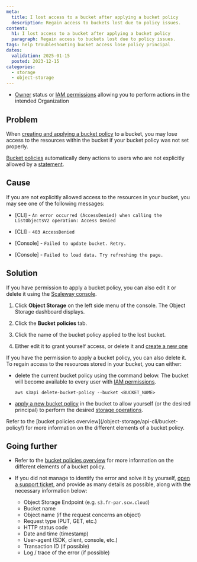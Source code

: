 ```yaml
---
meta:
  title: I lost access to a bucket after applying a bucket policy
  description: Regain access to buckets lost due to policy issues.
content:
  h1: I lost access to a bucket after applying a bucket policy
  paragraph: Regain access to buckets lost due to policy issues.
tags: help troubleshooting bucket access lose policy principal
dates:
  validation: 2025-01-15
  posted: 2023-12-15
categories:
  - storage
  - object-storage
---
```


<Macro id="requirements" />

- [Owner](/iam/concepts/#owner) status or [IAM permissions](/iam/concepts/#permission) allowing you to perform actions in the intended Organization

## Problem

When [creating and applying a bucket policy](/object-storage/api-cli/create-bucket-policy/) to a bucket, you may lose access to the resources within the bucket if your bucket policy was not set properly.

[Bucket policies](/object-storage/api-cli/bucket-policy/) automatically deny actions to users who are not explicitly allowed by a [statement](/object-storage/api-cli/bucket-policy/#statement).

<Macro id="important-bucket-policy" />

## Cause

If you are not explicitly allowed access to the resources in your bucket, you may see one of the following messages:

- \[CLI\] - `An error occurred (AccessDenied) when calling the ListObjectsV2 operation: Access Denied`

- \[CLI\] - `403 AccessDenied`

- \[Console\] - `Failed to update bucket. Retry.`

- \[Console\] - `Failed to load data. Try refreshing the page.`

## Solution

<Tabs id="bucket-policy-troubleshooting">
<TabsTab label="Scaleway console">

If you have permission to apply a bucket policy, you can also edit it or delete it using the [Scaleway console](https://console.scaleway.com).

1. Click **Object Storage** on the left side menu of the console. The Object Storage dashboard displays.

2. Click the **Bucket policies** tab.

3. Click the name of the bucket policy applied to the lost bucket.

4. Either edit it to grant yourself access, or delete it and [create a new one](/object-storage/how-to/create-bucket-policy/)
</TabsTab>
<TabsTab label="AWS CLI">

If you have the permission to apply a bucket policy, you can also delete it. To regain access to the resources stored in your bucket, you can either:

- delete the current bucket policy using the command below. The bucket will become available to every user with [IAM permissions](/iam/concepts/#permission).
    ```
    aws s3api delete-bucket-policy --bucket <BUCKET_NAME>
    ```
- [apply a new bucket policy](/object-storage/api-cli/create-bucket-policy/) in the bucket to allow yourself (or the desired principal) to perform the desired [storage operations](/object-storage/api-cli/using-api-call-list/).

</TabsTab>
</Tabs>

<Message type="note">
  Refer to the [bucket policies overview](/object-storage/api-cli/bucket-policy/) for more information on the different elements of a bucket policy.
</Message>

## Going further

- Refer to the [bucket policies overview](/object-storage/api-cli/bucket-policy/) for more information on the different elements of a bucket policy.

- If you did not manage to identify the error and solve it by yourself, [open a support ticket](/account/how-to/open-a-support-ticket/), and provide as many details as possible, along with the necessary information below:
    - Object Storage Endpoint (e.g. `s3.fr-par.scw.cloud`)
    - Bucket name
    - Object name (if the request concerns an object)
    - Request type (PUT, GET, etc.)
    - HTTP status code
    - Date and time (timestamp)
    - User-agent (SDK, client, console, etc.)
    - Transaction ID (if possible)
    - Log / trace of the error (if possible)
